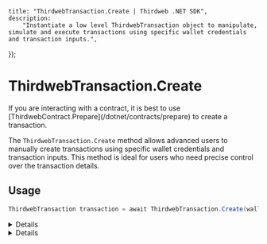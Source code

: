
	title: "ThirdwebTransaction.Create | Thirdweb .NET SDK",
	description:
		"Instantiate a low level ThirdwebTransaction object to manipulate, simulate and execute transactions using specific wallet credentials and transaction inputs.",
});

# ThirdwebTransaction.Create

<Callout variant="warning" title="Advanced Use Case">
	If you are interacting with a contract, it is best to use
	[ThirdwebContract.Prepare](/dotnet/contracts/prepare) to create a transaction.
</Callout>

The `ThirdwebTransaction.Create` method allows advanced users to manually create transactions using specific wallet credentials and transaction inputs. This method is ideal for users who need precise control over the transaction details.

## Usage

```csharp
ThirdwebTransaction transaction = await ThirdwebTransaction.Create(wallet, txInput, chainId);
```

<Details summary="Parameters">

### wallet (required)

An instance of `IThirdwebWallet`. This represents the wallet that will be used to perform the transaction. The wallet's address must match the from address specified in txInput, if provided.

### txInput (required)

An instance of `ThirdwebTransactionInput`. This structure includes necessary details such as the from address, value, gas limit, and data payload.

The `from` field is optional and, if not provided, will default to the wallet's address.

### chainId (required)

The blockchain network's chain ID as a `BigInteger`. This ID specifies which network the transaction is intended for.

</Details>

<Details summary="Return Value">

### ThirdwebTransaction

Returns an instance of `ThirdwebTransaction` configured with the provided parameters, ready to interact with the blockchain.

</Details>
